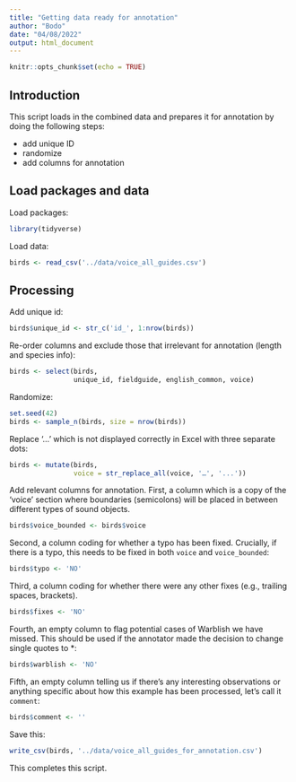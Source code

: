```yaml
---
title: "Getting data ready for annotation"
author: "Bodo"
date: "04/08/2022"
output: html_document
---
```


```r
knitr::opts_chunk$set(echo = TRUE)
```

## Introduction

This script loads in the combined data and prepares it for annotation by doing the following steps:

- add unique ID
- randomize
- add columns for annotation

## Load packages and data

Load packages:

```r
library(tidyverse)
```

Load data:

```r
birds <- read_csv('../data/voice_all_guides.csv')
```

## Processing

Add unique id:

```r
birds$unique_id <- str_c('id_', 1:nrow(birds))
```

Re-order columns and exclude those that irrelevant for annotation (length and species info):

```r
birds <- select(birds,
                unique_id, fieldguide, english_common, voice)
```

Randomize:

```r
set.seed(42)
birds <- sample_n(birds, size = nrow(birds))
```

Replace '…' which is not displayed correctly in Excel with three separate dots:

```r
birds <- mutate(birds,
                voice = str_replace_all(voice, '…', '...'))
```

Add relevant columns for annotation. First, a column which is a copy of the 'voice' section where boundaries (semicolons) will be placed in between different types of sound objects.

```r
birds$voice_bounded <- birds$voice
```

Second, a column coding for whether a typo has been fixed. Crucially, if there is a typo, this needs to be fixed in both `voice` and `voice_bounded`:

```r
birds$typo <- 'NO'
```

Third, a column coding for whether there were any other fixes (e.g., trailing spaces, brackets).

```r
birds$fixes <- 'NO'
```

Fourth, an empty column to flag potential cases of Warblish we have missed. This should be used if the annotator made the decision to change single quotes to *:

```r
birds$warblish <- 'NO'
```

Fifth, an empty column telling us if there's any interesting observations or anything specific about how this example has been processed, let's call it `comment`:

```r
birds$comment <- ''
```

Save this:

```r
write_csv(birds, '../data/voice_all_guides_for_annotation.csv')
```

This completes this script.





